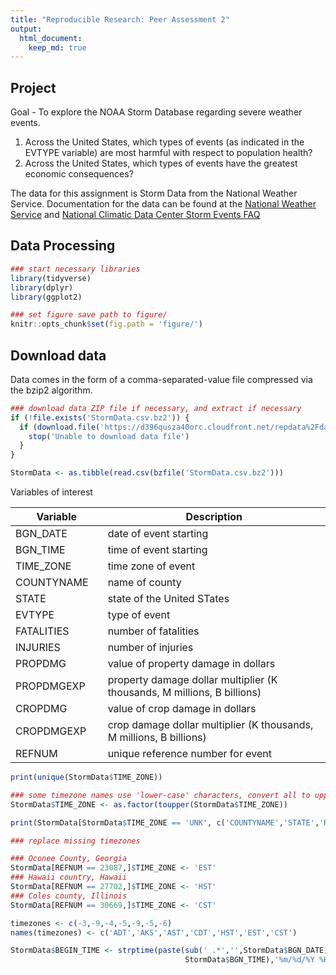 ```yaml
---
title: "Reproducible Research: Peer Assessment 2"
output: 
  html_document:
    keep_md: true
---
```


## Project

Goal - To explore the NOAA Storm Database regarding severe weather events.

1. Across the United States, which types of events (as indicated in the EVTYPE variable) are most harmful with respect to population health?
2. Across the United States, which types of events have the greatest economic consequences?

The data for this assignment is Storm Data from the National Weather Service. Documentation for the data can be found at the [National Weather Service](https://d396qusza40orc.cloudfront.net/repdata%2Fpeer2_doc%2Fpd01016005curr.pdf) and [National Climatic Data Center Storm Events FAQ](https://d396qusza40orc.cloudfront.net/repdata%2Fpeer2_doc%2FNCDC%20Storm%20Events-FAQ%20Page.pdf)

## Data Processing

``` r
### start necessary libraries
library(tidyverse)
library(dplyr)
library(ggplot2)

### set figure save path to figure/
knitr::opts_chunk$set(fig.path = 'figure/')

```

## Download data

Data comes in the form of a comma-separated-value file compressed via the bzip2 algorithm.

``` r
### download data ZIP file if necessary, and extract if necessary
if (!file.exists('StormData.csv.bz2')) {
  if (download.file('https://d396qusza40orc.cloudfront.net/repdata%2Fdata%2FStormData.csv.bz2','StormData.csv.bz2')) {
    stop('Unable to download data file')
  }
}

StormData <- as.tibble(read.csv(bzfile('StormData.csv.bz2')))

```

Variables of interest

Variable    | Description                 
------------|-----------------------------
BGN_DATE    | date of event starting
BGN_TIME    | time of event starting
TIME_ZONE   | time zone of event
COUNTYNAME  | name of county
STATE       | state of the United STates
EVTYPE      | type of event
FATALITIES  | number of fatalities        
INJURIES    | number of injuries
PROPDMG     | value of property damage in dollars
PROPDMGEXP  | property damage dollar multiplier (K thousands, M millions, B billions)
CROPDMG     | value of crop damage in dollars
CROPDMGEXP  | crop damage dollar multiplier (K thousands, M millions, B billions)
REFNUM      | unique reference number for event


``` r
print(unique(StormData$TIME_ZONE))
```
``` r

### some timezone names use 'lower-case' characters, convert all to upper-case
StormData$TIME_ZONE <- as.factor(toupper(StormData$TIME_ZONE))

```

```r
print(StormData[StormData$TIME_ZONE == 'UNK', c('COUNTYNAME','STATE','REFNUM')])
```
``` r
### replace missing timezones

### Oconee County, Georgia
StormData[REFNUM == 23087,]$TIME_ZONE <- 'EST'
### Hawaii country, Hawaii
StormData[REFNUM == 27702,]$TIME_ZONE <- 'HST'
### Coles county, Illinois
StormData[REFNUM == 30669,]$TIME_ZONE <- 'CST'


```

``` r
timezones <- c(-3,-9,-4,-5,-9,-5,-6)
names(timezones) <- c('ADT','AKS','AST','CDT','HST','EST','CST')
```

``` r

StormData$BEGIN_TIME <- strptime(paste(sub(' .*','',StormData$BGN_DATE),
                                       StormData$BGN_TIME),'%m/%d/%Y %H%M')

```